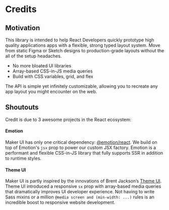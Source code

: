 # Credits

## Motivation

This library is intended to help React Developers quickly prototype high quality applications apps with a flexible, strong typed layout system. Move from static Figma or Sketch designs to production-grade layouts without the all of the setup headaches.

- No more bloated UI libraries
- Array-based CSS-in-JS media queries
- Build with CSS variables, grid, and flex

The API is simple yet infinitely customizable, allowing you to recreate any app layout you might encounter on the web.

## Shoutouts

Credit is due to 3 awesome projects in the React ecosystem:

#### Emotion

Maker UI has only one critical dependency: [@emotion/react](https://github.com/emotion-js/emotion). We build on top of Emotion's `jsx` prop to power our custom JSX factory. Emotion is a performant and flexible CSS-in-JS library that fully supports SSR in addition to runtime styles.

#### Theme UI

Maker UI is partly inspired by the innovations of Brent Jackson’s [Theme UI](https://github.com/system-ui/theme-ui). Theme UI introduced a responsive `sx` prop with array-based media queries that dramatically improves UI developer experience. Not having to write Sass mixins or a million `@media screen and (min-width: ...)` rules is an incredible boost to responsive website development.
